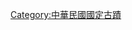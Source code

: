 {{Navbox
|name = 中華民國國定古蹟
|title = {{Flagicon|Republic of China|size=24px}} [[中華民國國定古蹟|{{Fontcolor|white|中華民國國定古蹟}}]]
|titlestyle = background: #d81e05; color: white;
|bodyclass = hlist
|style = text-align:left;

|group1 = [[基隆市]]
|group1style = background:#f7f7f7;
|list1 =
* [[槓子寮砲臺]]
* [[大武崙砲臺]]
* [[二沙灣砲臺|二沙灣砲臺（海門天險）]]
* [[彭佳嶼燈塔]]
|group2 = [[臺北市]]
|group2style = background:#f7f7f7;
|list2 = 
* [[中正紀念堂]]
* [[國立臺灣博物館|國立臺灣博物館（原臺灣總督府博物館）]]
* [[總統府 (臺灣)|總統府（原台灣總督府）]]
* [[監察院廳舍|監察院（原台北州廳）]]
* [[行政院中央大樓|行政院（原臺北市役所）]]
* [[臺北賓館|台北賓館（原台灣總督官邸）]]
* [[司法院]]（[[司法大廈]]）
* [[嚴家淦先生故居]]
* [[士林官邸|士林官邸]]
* [[專賣局|專賣局（台灣菸酒公司）]]
* [[臺北城|臺北府城]]（[[臺北府城北門|北門]]、[[臺北府城東門|東門]]、[[臺北府城南門|南門]]、[[臺北府城小南門|小南門]]）
* [[臺灣總督府交通局鐵道部 (文化資產)|臺灣總督府交通局鐵道部]]
* [[臺北機廠 (國定古蹟)|臺北機廠]]
* [[陳悅記祖宅]]
* [[自由之家 (臺北市)|自由之家]]
* [[大同之家（含網球場）]]
* [[艋舺龍山寺]]
* [[大龍峒保安宮]]
* [[欽差行臺]]
* [[中山堂 (臺北市)|臺北公會堂]]（臺北中山堂）

|group3 = [[新北市]]
|group3style = background:#f7f7f7;
|list3 =
* [[新莊廣福宮|廣福宮（三山國王廟）]]
* [[林本源園邸|林本源園邸（板橋林家花園）]]
* [[滬尾礮臺|滬尾砲台]]
* [[鄞山寺|鄞山寺（汀州會館）]]
* [[牛津學堂|理學堂大書院]]
* [[紅毛城|淡水紅毛城]]
* [[蘆洲李宅]]

|group4 = [[桃園市]]
|group4style = background:#f7f7f7;
|list4 =
* [[李騰芳古宅|李騰芳古宅（李舉人古厝）]]
* [[白沙岬燈塔]]

|group5 = [[新竹縣]]
|group5style = background:#f7f7f7;
|list5 =
* [[金廣福公館]]
** 包括[[天水堂 (新竹縣)|天水堂]]

|group6 = [[新竹市]]
|group6style = background:#f7f7f7;
|list6 =
* [[新竹車站]]
* [[新竹州廳|新竹州廳（新竹市政府）]]
* [[鄭用錫宅第]]
* [[竹塹城|迎曦門]]
* [[鄭用錫墓]]

|group7 = [[苗栗縣]]
|group7style = background:#f7f7f7;
|list7 = [[鄭崇和墓]]

|group8 = [[臺中市]]
|group8style = background:#f7f7f7;
|list8 =
* [[臺中火車站 (古蹟)|舊臺中車站]]
* [[霧峰林家宅園]]（[[霧峰林家宅園|宅第]]、[[臺中市私立明台高級中學|萊園]]）
* [[臺中州廳]]
* [[路思義教堂]]

|group9 = [[彰化縣]]
|group9style = background:#f7f7f7;
|list9 =
* [[馬興陳宅|馬興陳宅（益源大厝）]]
* [[聖王廟]]
* [[元清觀]]
* [[道東書院 (臺灣)|道東書院]]
* [[彰化孔子廟]]
* [[鹿港天后宮]]
* [[鹿港龍山寺]]
* [[彰化扇形車庫]]

|group10 = [[南投縣]]
|group10style = background:#f7f7f7;
|list10 = [[八通關古道]]

|group11 = [[雲林縣]]
|group11style = background:#f7f7f7;
|list11 =
* [[北港朝天宮]]
* [[麥寮拱範宮]]

|group12 = [[嘉義縣]]
|group12style = background:#f7f7f7;
|list12 =
* [[笨港水仙宮]]
* [[王得祿墓]]

|group13 = [[嘉義市]]
|group13style = background:#f7f7f7;
|list13 =
* [[嘉義舊監獄]]
* [[嘉義城隍廟]]

|group14 = [[臺南市]]
|group14style = background:#f7f7f7;
|list14 = 
* [[南鯤鯓代天府]]
* [[原臺南水道]]
* [[臺南車站]]
* [[臺南北極殿]]
* [[開元寺 (臺南市)|台南開元寺]]
* [[臺南三山國王廟]]
* [[開基天后宮]]
* [[臺灣府城隍廟]]
* [[四草砲臺|四草砲臺（鎮海城）]]
* [[國定古蹟臺南地方法院]]
* [[原臺南州廳]]
* [[原日軍步兵第二聯隊營舍]]
* [[安平古堡|台灣城殘跡（安平古堡）]]
* [[熱蘭遮城城垣暨城內建築遺構]]
* [[赤崁樓]]
* [[二鯤鯓砲臺|二鯤鯓砲臺（億載金城）]]
* [[大天后宮|祀典大天后宮（寧靖王府邸）]]
* [[臺南孔子廟]]
* [[祀典武廟]]
* [[五妃廟]]
* [[原台南測候所]]
* 台灣府城城門及城垣殘跡（[[兌悅門]]、[[寧南門 (臺南市)|大南門]]、[[迎春門 (臺南市)|大東門]]、[[臺灣府城城垣殘蹟|小東門段城垣殘跡、南門段城垣殘跡、東門段城垣殘跡]]與[[臺灣府城巽方砲臺|巽方砲台]]）

|group15 = [[高雄市]]
|group15style = background:#f7f7f7;
|list15 = 
* [[鳳山龍山寺]]
* [[高屏發電廠竹門機組|竹仔門電廠]]
* [[鳳山縣舊城]]（[[鳳山縣舊城北門|北門]]、[[鳳山縣舊城東門|東門]]、[[鳳山縣舊城南門|南門]]）
* [[中都唐榮磚窯廠]]
* [[原日本海軍鳳山無線電信所]]
* [[打狗英國領事館及官邸]]
* [[旗後砲臺|旗後礮臺]]

|group16 = [[屏東縣]]
|group16style = background:#f7f7f7;
|list16 =
* [[恆春縣城]]
* [[魯凱族好茶舊社]]
* [[下淡水溪鐵橋]]

|group17 = [[臺東縣]]
|group17style = background:#f7f7f7;
|list17 =
* [[八仙洞遺址]]
* [[卑南遺址]]

|group18 = [[澎湖縣]]
|group18style = background:#f7f7f7;
|list18 = 
* [[澎湖廳城]]
* [[漁翁島燈塔]]
* [[馬公風櫃尾荷蘭城堡]]
* [[金龜頭砲臺|馬公金龜頭砲臺]]
* [[湖西拱北砲臺]]
* [[澎湖天后宮]]
* [[西嶼西臺]]
* [[西嶼東臺]]

|group19 = [[金門縣]]
|group19style = background:#f7f7f7;
|list19 = 
* [[水頭黃氏酉堂別業]]
* [[瓊林蔡氏祠堂]]
* [[金門朱子祠]]
* [[陳禎墓]]
* [[陳健墓]]
* [[虛江嘯臥碣群]]
* [[文臺寶塔]]
* [[邱良功母節孝坊]]
* [[烏坵燈塔]]

|group20 = [[連江縣 (中華民國)|連江縣]]
|group20style = background:#f7f7f7;
|list20 =
* [[東莒島燈塔|東犬燈塔]]
* [[東引島燈塔|東引燈塔]]
}}[[Category:中華民國國定古蹟]]<noinclude>

{{Documentation}}
</noinclude>